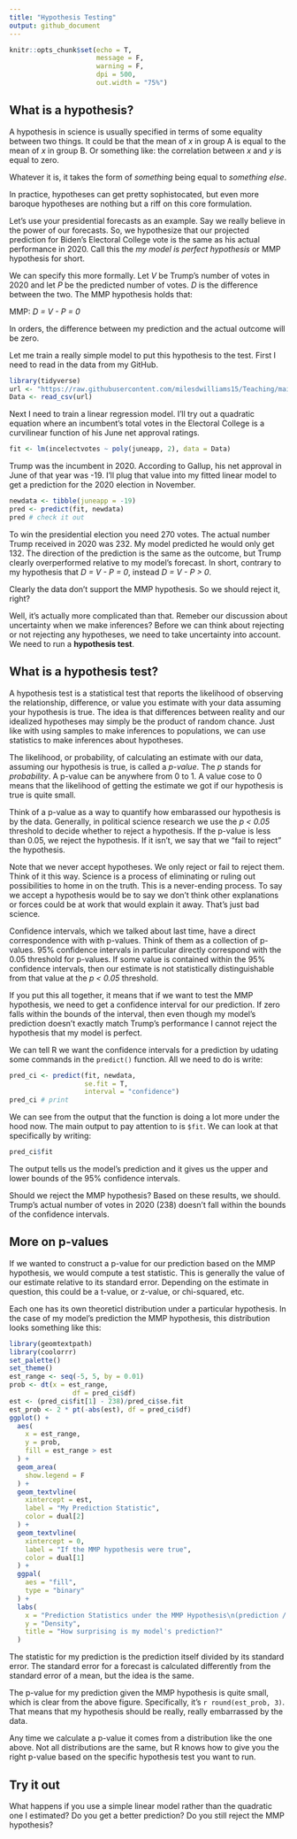 ```yaml
---
title: "Hypothesis Testing"
output: github_document
---
```


```r
knitr::opts_chunk$set(echo = T,
                      message = F,
                      warning = F,
                      dpi = 500,
                      out.width = "75%")
```



## What is a hypothesis?

A hypothesis in science is usually specified in terms of some equality between two things. It could be that the mean of *x* in group A is equal to the mean of *x* in group B. Or something like: the correlation between *x* and *y* is equal to zero.

Whatever it is, it takes the form of *something* being equal to *something else*.

In practice, hypotheses can get pretty sophistocated, but even more baroque hypotheses are nothing but a riff on this core formulation.

Let's use your presidential forecasts as an example. Say we really believe in the power of our forecasts. So, we hypothesize that our projected prediction for Biden's Electoral College vote is the same as his actual performance in 2020. Call this the *my model is perfect hypothesis* or MMP hypothesis for short.

We can specify this more formally. Let *V* be Trump's number of votes in 2020 and let *P* be the predicted number of votes. *D* is the difference between the two. The MMP hypothesis holds that:

MMP: *D = V - P = 0*

In orders, the difference between my prediction and the actual outcome will be zero.

Let me train a really simple model to put this hypothesis to the test. First I need to read in the data from my GitHub.

```r
library(tidyverse)
url <- "https://raw.githubusercontent.com/milesdwilliams15/Teaching/main/DPR%20201/Data/predict_prez.csv"
Data <- read_csv(url)
```

Next I need to train a linear regression model. I'll try out a quadratic equation where an incumbent's total votes in the Electoral College is a curvilinear function of his June net approval ratings.

```r
fit <- lm(incelectvotes ~ poly(juneapp, 2), data = Data)
```

Trump was the incumbent in 2020. According to Gallup, his net approval in June of that year was -19. I'll plug that value into my fitted linear model to get a prediction for the 2020 election in November.

```r
newdata <- tibble(juneapp = -19)
pred <- predict(fit, newdata)
pred # check it out
```

To win the presidential election you need 270 votes. The actual number Trump received in 2020 was 232. My model predicted he would only get 132. The direction of the prediction is the same as the outcome, but Trump clearly overperformed relative to my model's forecast. In short, contrary to my hypothesis that *D = V - P = 0*, instead *D = V - P > 0*.

Clearly the data don't support the MMP hypothesis. So we should reject it, right?

Well, it's actually more complicated than that. Remeber our discussion about uncertainty when we make inferences? Before we can think about rejecting or not rejecting any hypotheses, we need to take uncertainty into account. We need to run a **hypothesis test**.


## What is a hypothesis test?

A hypothesis test is a statistical test that reports the likelihood of observing the relationship, difference, or value you estimate with your data assuming your hypothesis is true. The idea is that differences between reality and our idealized hypotheses may simply be the product of random chance. Just like with using samples to make inferences to populations, we can use statistics to make inferences about hypotheses.

The likelihood, or probability, of calculating an estimate with our data, assuming our hypothesis is true, is called a *p-value*. The *p* stands for *probability*. A p-value can be anywhere from 0 to 1. A value cose to 0 means that the likelihood of getting the estimate we got if our hypothesis is true is quite small. 

Think of a p-value as a way to quantify how embarassed our hypothesis is by the data. Generally, in political science research we use the *p < 0.05* threshold to decide whether to reject a hypothesis. If the p-value is less than 0.05, we reject the hypothesis. If it isn't, we say that we "fail to reject" the hypothesis.

Note that we never accept hypotheses. We only reject or fail to reject them. Think of it this way. Science is a process of eliminating or ruling out possibilities to home in on the truth. This is a never-ending process. To say we accept a hypothesis would be to say we don't think other explanations or forces could be at work that would explain it away. That's just bad science.

Confidence intervals, which we talked about last time, have a direct correspondence with with p-values. Think of them as a collection of p-values. 95\% confidence intervals in particular directly correspond with the 0.05 threshold for p-values. If some value is contained within the 95\% confidence intervals, then our estimate is not statistically distinguishable from that value at the *p < 0.05* threshold.

If you put this all together, it means that if we want to test the MMP hypothesis, we need to get a confidence interval for our prediction. If zero falls within the bounds of the interval, then even though my model's prediction doesn't exactly match Trump's performance I cannot reject the hypothesis that my model is perfect.

We can tell R we want the confidence intervals for a prediction by udating some commands in the `predict()` function. All we need to do is write:

```r
pred_ci <- predict(fit, newdata, 
                   se.fit = T,
                   interval = "confidence")
pred_ci # print
```

We can see from the output that the function is doing a lot more under the hood now. The main output to pay attention to is `$fit`. We can look at that specifically by writing:

```r
pred_ci$fit
```

The output tells us the model's prediction and it gives us the upper and lower bounds of the 95\% confidence intervals.

Should we reject the MMP hypothesis? Based on these results, we should. Trump's actual number of votes in 2020 (238) doesn't fall within the bounds of the confidence intervals.


## More on p-values

If we wanted to construct a p-value for our prediction based on the MMP hypothesis, we would compute a test statistic. This is generally the value of our estimate relative to its standard error. Depending on the estimate in question, this could be a t-value, or z-value, or chi-squared, etc. 

Each one has its own theoreticl distribution under a particular hypothesis. In the case of my model's prediction the MMP hypothesis, this distribution looks something like this:

```r
library(geomtextpath)
library(coolorrr)
set_palette()
set_theme()
est_range <- seq(-5, 5, by = 0.01)
prob <- dt(x = est_range,
                df = pred_ci$df)
est <- (pred_ci$fit[1] - 238)/pred_ci$se.fit
est_prob <- 2 * pt(-abs(est), df = pred_ci$df)
ggplot() +
  aes(
    x = est_range,
    y = prob,
    fill = est_range > est
  ) +
  geom_area(
    show.legend = F
  ) +
  geom_textvline(
    xintercept = est,
    label = "My Prediction Statistic",
    color = dual[2]
  ) +
  geom_textvline(
    xintercept = 0,
    label = "If the MMP hypothesis were true",
    color = dual[1]
  ) +
  ggpal(
    aes = "fill",
    type = "binary"
  ) +
  labs(
    x = "Prediction Statistics under the MMP Hypothesis\n(prediction / std. error)",
    y = "Density",
    title = "How surprising is my model's prediction?"
  )
```

The statistic for my prediction is the prediction itself divided by its standard error. The standard error for a forecast is calculated differently from the standard error of a mean, but the idea is the same.

The p-value for my prediction given the MMP hypothesis is quite small, which is clear from the above figure. Specifically, it's `r round(est_prob, 3)`. That means that my hypothesis should be really, really embarrassed by the data.

Any time we calculate a p-value it comes from a distribution like the one above. Not all distributions are the same, but R knows how to give you the right p-value based on the specific hypothesis test you want to run.


## Try it out

What happens if you use a simple linear model rather than the quadratic one I estimated? Do you get a better prediction? Do you still reject the MMP hypothesis?
